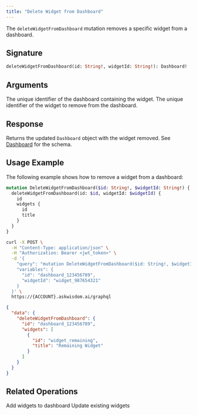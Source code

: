 ```yaml
---
title: "Delete Widget from Dashboard"
---
```


The `deleteWidgetFromDashboard` mutation removes a specific widget from a dashboard.

## Signature

```graphql
deleteWidgetFromDashboard(id: String!, widgetId: String!): Dashboard!
```

## Arguments

<ParamField path="id" type="String!" required>
  The unique identifier of the dashboard containing the widget.
</ParamField>

<ParamField path="widgetId" type="String!" required>
  The unique identifier of the widget to remove from the dashboard.
</ParamField>

## Response

Returns the updated `Dashboard` object with the widget removed. See [Dashboard](/integrations/graphql-api/objects/dashboard) for the schema.

## Usage Example

The following example shows how to remove a widget from a dashboard:

```graphql
mutation DeleteWidgetFromDashboard($id: String!, $widgetId: String!) {
  deleteWidgetFromDashboard(id: $id, widgetId: $widgetId) {
    id
    widgets {
      id
      title
    }
  }
}
```

<RequestExample>

```bash Request
curl -X POST \
  -H "Content-Type: application/json" \
  -H "Authorization: Bearer <jwt_token>" \
  -d '{
    "query": "mutation DeleteWidgetFromDashboard($id: String!, $widgetId: String!) { deleteWidgetFromDashboard(id: $id, widgetId: $widgetId) { id widgets { id title } } }",
    "variables": {
      "id": "dashboard_123456789",
      "widgetId": "widget_987654321"
    }
  }' \
  https://{ACCOUNT}.askwisdom.ai/graphql
```

</RequestExample>

<ResponseExample>

```json Response
{
  "data": {
    "deleteWidgetFromDashboard": {
      "id": "dashboard_123456789",
      "widgets": [
        {
          "id": "widget_remaining",
          "title": "Remaining Widget"
        }
      ]
    }
  }
}
```

</ResponseExample>

## Related Operations

<CardGroup cols={2}>
  <Card title="Add Widget to Dashboard" icon="plus" href="/integrations/graphql-api/mutations/dashboard/add-widget-to-dashboard">
    Add widgets to dashboard
  </Card>
  <Card title="Update Dashboard Widgets" icon="pen-to-square" href="/integrations/graphql-api/mutations/dashboard/update-dashboard-widgets">
    Update existing widgets
  </Card>
</CardGroup>